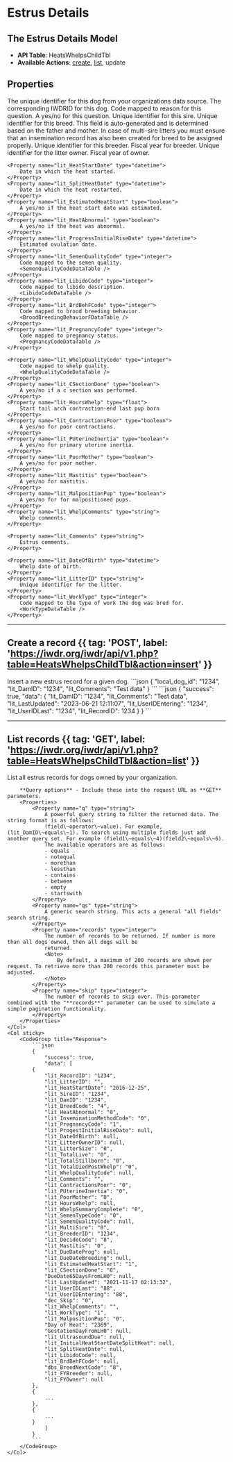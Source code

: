 
# Estrus Details

## The Estrus Details Model
- **API Table**: HeatsWhelpsChildTbl
- **Available Actions**: [create](#create-a-record), [list](#list-records), update

## Properties

<Properties>
    <Property name="local_dog_id" type="integer" required>
        The unique identifier for this dog from your organizations data source.
    </Property>
    <Property name="lit_DamID" type="integer" required>
        The corresponding IWDRID for this dog.
    </Property>
    <Property name="lit_DecideCode" type="integer">
        Code mapped to reason for this question.
        <DecideCodeDataTable />
    </Property>
    <Property name="lit_MultiSire" type="boolean">
        A yes/no for this question.
    </Property>
    <Property name="lit_SireID" type="integer">
        Unique identifier for this sire.
    </Property>
    <Property name="lit_BreedCode" type="integer">
        Unique identifier for this breed.
        <Note>
            This field is auto-generated and is determined based on the father and mother.
        </Note>
        <Note alert>
            In case of multi-sire litters you must ensure that an insemination record has also been created for breed to be assigned properly.
        </Note>
    </Property>
    <Property name="lit_BreederID" type="integer">
        Unique identifier for this breeder.
        <BreedersDataTable />
    </Property>
    <Property name="lit_FYBreeder" type="integer">
        Fiscal year for breeder.
    </Property>
    <Property name="lit_LitterOwnerID" type="integer">
        Unique identifier for the litter owner.
        <OwnersTable />
    </Property>
    <Property name="lit_FYOwner" type="integer">
        Fiscal year of owner.
    </Property>

    <Property name="lit_HeatStartDate" type="datetime">
        Date in which the heat started.
    </Property>
    <Property name="lit_SplitHeatDate" type="datetime">
        Date in which the heat restarted.
    </Property>
    <Property name="lit_EstimatedHeatStart" type="boolean">
        A yes/no if the heat start date was estimated.
    </Property>
    <Property name="lit_HeatAbnormal" type="boolean">
        A yes/no if the heat was abnormal.
    </Property>
    <Property name="lit_ProgressInitialRiseDate" type="datetime">
        Estimated ovulation date.
    </Property>
    <Property name="lit_SemenQualityCode" type="integer">
        Code mapped to the semen quality.
        <SemenQualityCodeDataTable />
    </Property>
    <Property name="lit_LibidoCode" type="integer">
        Code mapped to libido description.
        <LibidoCodeDataTable />
    </Property>
    <Property name="lit_BrdBehFCode" type="integer">
        Code mapped to brood breeding behavior.
        <BroodBreedingBehaviorFDataTable />
    </Property>
    <Property name="lit_PregnancyCode" type="integer">
        Code mapped to pregnancy status.
        <PregnancyCodeDataTable />
    </Property>

    <Property name="lit_WhelpQualityCode" type="integer">
        Code mapped to whelp quality.
        <WhelpQualityCodeDataTable />
    </Property>
    <Property name="lit_CSectionDone" type="boolean">
        A yes/no if a c section was performed.
    </Property>
    <Property name="lit_HoursWhelp" type="float">
        Start tail arch contraction-end last pup born
    </Property>
    <Property name="lit_ContractionsPoor" type="boolean">
        A yes/no for poor contractions.
    </Property>
    <Property name="lit_PUterineInertia" type="boolean">
        A yes/no for primary uterine inertia.
    </Property>
    <Property name="lit_PoorMother" type="boolean">
        A yes/no for poor mother.
    </Property>
    <Property name="lit_Mastitis" type="boolean">
        A yes/no for mastitis.
    </Property>
    <Property name="lit_MalpositionPup" type="boolean">
        A yes/no for for malpositioned pups.
    </Property>
    <Property name="lit_WhelpComments" type="string">
        Whelp comments.
    </Property>

    <Property name="lit_Comments" type="string">
        Estrus comments.
    </Property>

    <Property name="lit_DateOfBirth" type="datetime">
        Whelp date of birth.
    </Property>
    <Property name="lit_LitterID" type="string">
        Unique identifier for the litter.
    </Property>
    <Property name="lit_WorkType" type="integer">
        Code mapped to the type of work the dog was bred for.
        <WorkTypeDataTable />
    </Property>
</Properties>

---

## Create a record {{ tag: 'POST', label: 'https://iwdr.org/iwdr/api/v1.php?table=HeatsWhelpsChildTbl&action=insert' }}

<Row>
    <Col>
        Insert a new estrus record for a given dog.
    </Col>
    <Col sticky>
        <CodeGroup title="Request Body">
            ```json
            {
                "local_dog_id": "1234",
                "lit_DamID": "1234",
                "lit_Comments": "Test data"
            }
            ```
        </CodeGroup>
        <CodeGroup title="Response">
            ```json
            {
                "success": true,
                "data": {
                "lit_DamID": "1234",
                "lit_Comments": "Test data",
                "lit_LastUpdated": "2023-06-21 12:11:07",
                "lit_UserIDEntering": "1234",
                "lit_UserIDLast": "1234",
                "lit_RecordID": 1234
            }
            }
            ```
        </CodeGroup>
    </Col>
</Row>

---

## List records {{ tag: 'GET', label: 'https://iwdr.org/iwdr/api/v1.php?table=HeatsWhelpsChildTbl&action=list' }}

<Row>
    <Col>
        List all estrus records for dogs owned by your organization.

        **Query options** - Include these into the request URL as **GET** parameters.
        <Properties>
            <Property name="q" type="string">
                A powerful query string to filter the returned data. The string format is as follows:
                (field\~operator\~value). For example, (lit_DamID\~equals\~1). To search using multiple fields just add another query set. For example (field1\~equals\~4)(field2\~equals\~6).
                The available operators are as follows:
                - equals
                - notequal
                - morethan
                - lessthan
                - contains
                - between
                - empty
                - startswith
            </Property>
            <Property name="qs" type="string">
                A generic search string. This acts a general "all fields" search string.
            </Property>
            <Property name="records" type="integer">
                The number of records to be returned. If number is more than all dogs owned, then all dogs will be
                returned.
                <Note>
                    By default, a maximum of 200 records are shown per request. To retrieve more than 200 records this parameter must be adjusted.
                </Note>
            </Property>
            <Property name="skip" type="integer">
                The number of records to skip over. This parameter combined with the "**records**" parameter can be used to simulate a simple pagination functionality.
            </Property>
        </Properties>
    </Col>
    <Col sticky>
        <CodeGroup title="Response">
            ```json
            {
                "success": true,
                "data": [
            {
                "lit_RecordID": "1234",
                "lit_LitterID": "",
                "lit_HeatStartDate": "2016-12-25",
                "lit_SireID": "1234",
                "lit_DamID": "1234",
                "lit_BreedCode": "4",
                "lit_HeatAbnormal": "0",
                "lit_InseminationMethodCode": "0",
                "lit_PregnancyCode": "1",
                "lit_ProgestInitialRiseDate": null,
                "lit_DateOfBirth": null,
                "lit_LitterOwnerID": null,
                "lit_LitterSize": "0",
                "lit_TotalLive": "0",
                "lit_TotalStillborn": "0",
                "lit_TotalDiedPostWhelp": "0",
                "lit_WhelpQualityCode": null,
                "lit_Comments": "",
                "lit_ContractionsPoor": "0",
                "lit_PUterineInertia": "0",
                "lit_PoorMother": "0",
                "lit_HoursWhelp": null,
                "lit_WhelpSummaryComplete": "0",
                "lit_SemenTypeCode": "0",
                "lit_SemenQualityCode": null,
                "lit_MultiSire": "0",
                "lit_BreederID": "1234",
                "lit_DecideCode": "8",
                "lit_Mastitis": "0",
                "lit_DueDateProg": null,
                "lit_DueDateBreeding": null,
                "lit_EstimatedHeatStart": "1",
                "lit_CSectionDone": "0",
                "DueDate65DaysFromLH0": null,
                "lit_LastUpdated": "2021-11-17 02:13:32",
                "lit_UserIDLast": "88",
                "lit_UserIDEntering": "88",
                "dec_Skip": "0",
                "lit_WhelpComments": "",
                "lit_WorkType": "1",
                "lit_MalpositionPup": "0",
                "Day of Heat": "2369",
                "GestationDayFromLH0": null,
                "lit_UltrasoundDue": null,
                "lit_InitialHeatStartDateSplitHeat": null,
                "lit_SplitHeatDate": null,
                "lit_LibidoCode": null,
                "lit_BrdBehFCode": null,
                "dbs_BreedNextCode": "8",
                "lit_FYBreeder": null,
                "lit_FYOwner": null
            },
            {
                ...
            },
            {
                ...
            }
                ]
            }
            ```
        </CodeGroup>
    </Col>
</Row>
